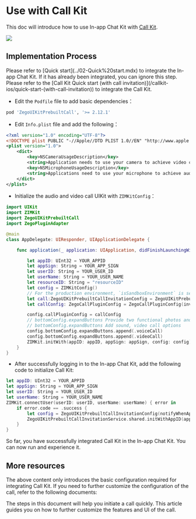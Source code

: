 # Use with Call Kit

This doc will introduce how to use In-app Chat Kit with [Call Kit](https://zegocloud.com/docs/uikit/callkit-ios/quick-start/quick-start). 

<Frame width="200" height="auto" caption="">
    <img src="https://storage.zego.im/sdk-doc/Pics/ZIMKit/inapp_chat_with_call.gif"/>
</Frame>

## Implementation Process

<Steps>
<Step title="Integrate In-app Chat Kit">
Please refer to [Quick start](../02-Quick%20start.mdx) to integrate the In-app Chat Kit. If it has already been integrated, you can ignore this step.
</Step>
<Step title="Integrate Call Kit">
Please refer to the [Call Kit Quick start (with call invitation)](/callkit-ios/quick-start-(with-call-invitation)) to integrate the Call Kit.
</Step>
<Step title="Initialize Call Kit">

- Edit the `Podfile` file to add basic dependencies：
```Ruby
pod 'ZegoUIKitPrebuiltCall', '>= 2.12.1'
```
- Edit `Info.plist` file and add the following：
```xml
<?xml version="1.0" encoding="UTF-8"?>
<!DOCTYPE plist PUBLIC "-//Apple//DTD PLIST 1.0//EN" "http://www.apple.com/DTDs/PropertyList-1.0.dtd">
<plist version="1.0">
    <dict>
        <key>NSCameraUsageDescription</key>
        <string>Application needs to use your camera to achieve video calls and photos.</string>
        <key>NSMicrophoneUsageDescription</key>
        <string>Applications need to use your microphone to achieve audio and video calls and voice messages.</string>
    </dict>
</plist>
```

- Initialize the audio and video call UIKit with `ZIMKitConfig`：

```swift AppDelegate.swift {11}
import UIKit
import ZIMKit
import ZegoUIKitPrebuiltCall
import ZegoPluginAdapter

@main
class AppDelegate: UIResponder, UIApplicationDelegate {

    func application(_ application: UIApplication, didFinishLaunchingWithOptions launchOptions: [UIApplication.LaunchOptionsKey: Any]?) -> Bool {

        let appID: UInt32 = YOUR_APPID
        let appSign: String = YOUR_APP_SIGN
        let userID: String = YOUR_USER_ID
        let userName: String = YOUR_USER_NAME
        let resourceID: String = "resourceID" 
        let config = ZIMKitConfig()
        // For the production environment, `isSandboxEnvironment` is set to false
        let call:ZegoUIKitPrebuiltCallInvitationConfig = ZegoUIKitPrebuiltCallInvitationConfig(notifyWhenAppRunningInBackgroundOrQuit: true, isSandboxEnvironment: true, certificateIndex: .firstCertificate)
        let callConfig: ZegoCallPluginConfig = ZegoCallPluginConfig(invitationConfig: call, resourceID: resourceID)

        config.callPluginConfig = callConfig
        // bottomConfig.expandButtons Provide two functional photos and files by default
        // bottomConfig.expandButtons Add sound, video call options
        config.bottomConfig.expandButtons.append(.voiceCall)
        config.bottomConfig.expandButtons.append(.videoCall)
        ZIMKit.initWith(appID: appID, appSign: appSign, config: config)
    }
}
```

- After successfully logging in to the In-app Chat Kit, add the following code to initialize Call Kit:

```swift {7,8}
let appID: UInt32 = YOUR_APPID
let appSign: String = YOUR_APP_SIGN
let userID: String = YOUR_USER_ID
let userName: String = YOUR_USER_NAME
ZIMKit.connectUser(userID: userID, userName: userName) { error in
    if error.code == .success {
        let config = ZegoUIKitPrebuiltCallInvitationConfig(notifyWhenAppRunningInBackgroundOrQuit: true, isSandboxEnvironment: false)
        ZegoUIKitPrebuiltCallInvitationService.shared.initWithAppID(appID, appSign: appSign, userID: userID, userName: userName, config: config)
    }
}
```
</Step>
</Steps>

So far, you have successfully integrated Call Kit in the In-app Chat Kit. You can now run and experience it.

## More resources

The above content only introduces the basic configuration required for integrating Call Kit. If you need to further customize the configuration of the call, refer to the following documents:

<CardGroup cols={2}>
  
  <Card title="Call Kit - Quick start" href="https://www.zegocloud.com/docs/uikit/callkit-ios/quick-start-(with-call-invitation)" target="_blank">
    The steps in this document will help you initiate a call quickly. 
  </Card>

  <Card title="Call Kit - Custom prebuilt UI" href="https://zegocloud.com/docs/uikit/callkit-ios/calling-config/overview" target="_blank">
    This article guides you on how to further customize the features and UI of the call.
  </Card>

</CardGroup>
